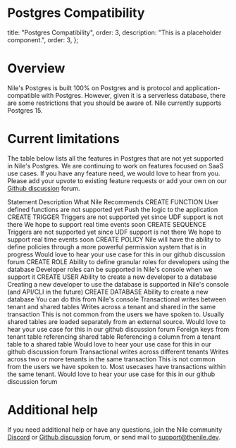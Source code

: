 # Postgres Compatibility

  title: "Postgres Compatibility",
  order: 3,
  description: "This is a placeholder component.",
  order: 3,
};

# Overview
Nile's Postgres is built 100% on Postgres and is protocol and application-compatible with Postgres. However, given it is a serverless database, there are some restrictions that you should be aware of. Nile currently supports Postgres 15.

# Current limitations
The table below lists all the features in Postgres that are not yet supported in Nile's Postgres. We are continuing to work on features focused on SaaS use cases. If you have any feature need, we would love to hear from you. Please add your upvote to existing feature requests or add your own on our [Github discussion](https://github.com/orgs/niledatabase/discussions/categories/feature-requests) forum.

<Row>
  <Col>
    Statement
  </Col>
  <Col>
    Description
  </Col>
  <Col>
    What Nile Recommends
  </Col>
</Row>
<Row>
  <Col>
    CREATE FUNCTION
  </Col>
  <Col>
    User defined functions are not supported yet
  </Col>
  <Col>
    Push the logic to the application
  </Col>
</Row>
<Row>
  <Col>
    CREATE TRIGGER
  </Col>
  <Col>
    Triggers are not supported yet since UDF support is not there
  </Col>
  <Col>
    We hope to support real time events soon
  </Col>
</Row>
<Row>
  <Col>
    CREATE SEQUENCE
  </Col>
  <Col>
    Triggers are not supported yet since UDF support is not there
  </Col>
  <Col>
    We hope to support real time events soon
  </Col>
</Row>
<Row>
  <Col>
    CREATE POLICY
  </Col>
  <Col>
    Nile will have the ability to define policies through a more powerful permission system that is in progress
  </Col>
  <Col>
    Would love to hear your use case for this in our github discussion forum
  </Col>
</Row>
<Row>
  <Col>
    CREATE ROLE
  </Col>
  <Col>
    Ability to define granular roles for developers using the database
  </Col>
  <Col>
    Developer roles can be supported in Nile's console when we support it
  </Col>
</Row>
<Row>
  <Col>
    CREATE USER
  </Col>
  <Col>
    Ability to create a new developer to a database
  </Col>
  <Col>
    Creating a new developer to use the database is supported in Nile's console (and API/CLI in the future)
  </Col>
</Row>
<Row>
  <Col>
    CREATE DATABASE
  </Col>
  <Col>
    Ability to create a new database
  </Col>
  <Col>
    You can do this from Nile's console
  </Col>
</Row>
<Row>
  <Col>
    Transactional writes between tenant and shared tables
  </Col>
  <Col>
    Writes across a tenant and shared in the same transaction
  </Col>
  <Col>
    This is not common from the users we have spoken to. Usually shared tables are loaded separately from an external source. Would love to hear your use case for this in our github discussion forum
  </Col>
</Row>
<Row>
  <Col>
    Foreign keys from tenant table referencing shared table
  </Col>
  <Col>
    Referencing a column from a tenant table to a shared table
  </Col>
  <Col>
    Would love to hear your use case for this in our github discussion forum
  </Col>
</Row>

<Row>
  <Col>
    Transactional writes across different tenants
  </Col>
  <Col>
    Writes across two or more tenants in the same transaction
  </Col>
  <Col>
    This is not common from the users we have spoken to. Most usecases have transactions within the same tenant. Would love to hear your use case for this in our github discussion forum
  </Col>
</Row>

# Additional help
If you need additional help or have any questions, join the Nile community [Discord](https://discord.gg/8UuBB84tTy) or [Github discussion](https://github.com/orgs/niledatabase/discussions) forum, or send mail to support@thenile.dev.